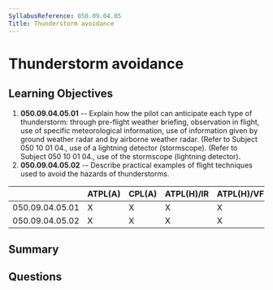 ```yaml
---
SyllabusReference: 050.09.04.05
Title: Thunderstorm avoidance
---
```


# Thunderstorm avoidance

## Learning Objectives

1. **050.09.04.05.01** -- Explain how the pilot can anticipate each type of
   thunderstorm: through pre-flight weather briefing, observation in flight, use
   of specific meteorological information, use of information given by ground
   weather radar and by airborne weather radar. (Refer to Subject 050 10 01 04.,
   use of a lightning detector (stormscope). (Refer to Subject 050 10 01 04.,
   use of the stormscope (lightning detector).
2. **050.09.04.05.02** -- Describe practical examples of flight techniques used
   to avoid the hazards of thunderstorms.

|                 | ATPL(A) | CPL(A) | ATPL(H)/IR | ATPL(H)/VFR | CPL(H) | IR  | CBIR(A) |
| --------------- | ------- | ------ | ---------- | ----------- | ------ | --- | ------- |
| 050.09.04.05.01 | X       | X      | X          | X           | X      | X   | X       |
| 050.09.04.05.02 | X       | X      | X          | X           | X      | X   | X       |

## Summary

## Questions
